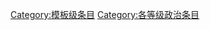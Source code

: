 {{Articles by Quality| topic=政治|project=政治|format=TOC}}
{{Wikipedia category}}
{{emptycat}}
[[Category:模板级条目|Category:模板级条目]]
[[Category:各等级政治条目|Category:各等级政治条目]]